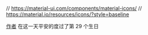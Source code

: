 // https://material-ui.com/components/material-icons/
// https://material.io/resources/icons/?style=baseline

[作者](https://fox.mn) 在这一天平安的度过了第 29 个生日

